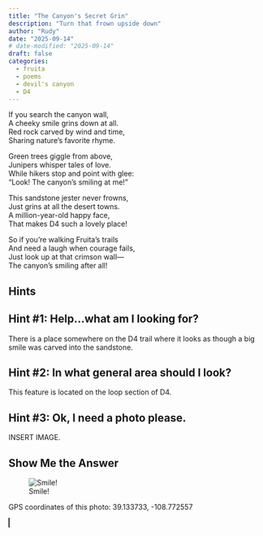 ```yaml
---
title: "The Canyon's Secret Grin"
description: "Turn that frown upside down"
author: "Rudy"
date: "2025-09-14"
# date-modified: "2025-09-14"
draft: false
categories:
  - fruita
  - poems
  - devil's canyon
  - D4
---
```


If you search the canyon wall,  
A cheeky smile grins down at all.  
Red rock carved by wind and time,  
Sharing nature's favorite rhyme.

Green trees giggle from above,  
Junipers whisper tales of love.  
While hikers stop and point with glee:  
"Look! The canyon's smiling at me!"

This sandstone jester never frowns,  
Just grins at all the desert towns.  
A million-year-old happy face,  
That makes D4 such a lovely place!

So if you're walking Fruita's trails  
And need a laugh when courage fails,  
Just look up at that crimson wall—  
The canyon's smiling after all!  


::: {.panel-tabset}

## Hints

::: {.callout-tip collapse="true"}
## Hint #1: Help...what am I looking for?

There is a place somewhere on the D4 trail where it looks as though a big smile was carved into the sandstone.
:::

::: {.callout-tip collapse="true"}
## Hint #2: In what general area should I look?

This feature is located on the loop section of D4.
:::

::: {.callout-tip collapse="true"}
## Hint #3: Ok, I need a photo please.

INSERT IMAGE.
:::

## Show Me the Answer

![Smile!](images/canyons_grin_annotated.jpg)

GPS coordinates of this photo: 39.133733, -108.772557  

<object data="https://www.openstreetmap.org/export/embed.html?bbox=-108.77325028181079%2C39.133233%2C-108.77186553180218%2C39.134233&amp;layer=mapnik&amp;marker=39.133733%2C-108.772557&amp;zoom=15" border="1" height = "425" width = "100%">
</object>



:::
